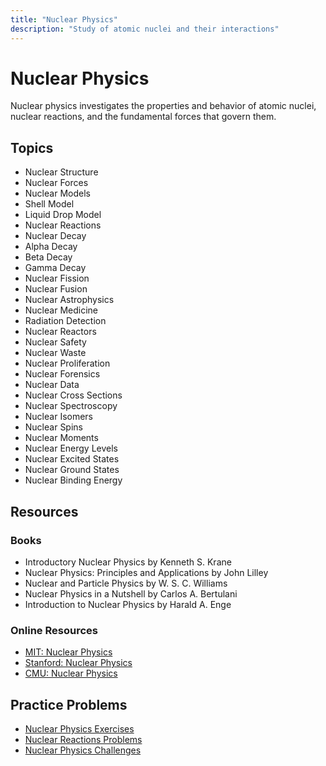 ```yaml
---
title: "Nuclear Physics"
description: "Study of atomic nuclei and their interactions"
---
```


# Nuclear Physics

Nuclear physics investigates the properties and behavior of atomic nuclei, nuclear reactions, and the fundamental forces that govern them.

## Topics

- Nuclear Structure
- Nuclear Forces
- Nuclear Models
- Shell Model
- Liquid Drop Model
- Nuclear Reactions
- Nuclear Decay
- Alpha Decay
- Beta Decay
- Gamma Decay
- Nuclear Fission
- Nuclear Fusion
- Nuclear Astrophysics
- Nuclear Medicine
- Radiation Detection
- Nuclear Reactors
- Nuclear Safety
- Nuclear Waste
- Nuclear Proliferation
- Nuclear Forensics
- Nuclear Data
- Nuclear Cross Sections
- Nuclear Spectroscopy
- Nuclear Isomers
- Nuclear Spins
- Nuclear Moments
- Nuclear Energy Levels
- Nuclear Excited States
- Nuclear Ground States
- Nuclear Binding Energy

## Resources

### Books

- Introductory Nuclear Physics by Kenneth S. Krane
- Nuclear Physics: Principles and Applications by John Lilley
- Nuclear and Particle Physics by W. S. C. Williams
- Nuclear Physics in a Nutshell by Carlos A. Bertulani
- Introduction to Nuclear Physics by Harald A. Enge

### Online Resources

- [MIT: Nuclear Physics](https://ocw.mit.edu/courses/physics/8-701-introduction-to-nuclear-and-particle-physics-fall-2020/)
- [Stanford: Nuclear Physics](https://www.coursera.org/learn/nuclear-physics)
- [CMU: Nuclear Physics](https://www.cmu.edu/physics/research/nuclear-physics/)

## Practice Problems

- [Nuclear Physics Exercises](https://www.cornell.edu/courses/physics/nuclear-physics/)
- [Nuclear Reactions Problems](https://www.cmu.edu/physics/research/nuclear-physics/)
- [Nuclear Physics Challenges](https://www.coursera.org/learn/nuclear-physics) 